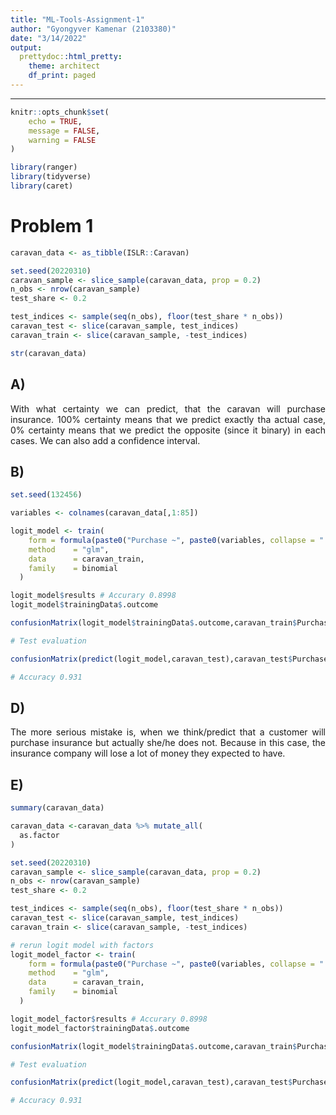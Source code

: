 ```yaml
---
title: "ML-Tools-Assignment-1"
author: "Gyongyver Kamenar (2103380)"
date: "3/14/2022"
output:
  prettydoc::html_pretty:
    theme: architect
    df_print: paged
---
```


<style>
body {
text-align: justify}
</style>

---

```r
knitr::opts_chunk$set(
	echo = TRUE,
	message = FALSE,
	warning = FALSE
)
```


```r
library(ranger)
library(tidyverse)
library(caret)
```


# Problem 1


```r


caravan_data <- as_tibble(ISLR::Caravan)

set.seed(20220310)
caravan_sample <- slice_sample(caravan_data, prop = 0.2)
n_obs <- nrow(caravan_sample)
test_share <- 0.2

test_indices <- sample(seq(n_obs), floor(test_share * n_obs))
caravan_test <- slice(caravan_sample, test_indices)
caravan_train <- slice(caravan_sample, -test_indices)

str(caravan_data)
```


## A)

With what certainty we can predict, that the caravan will purchase insurance. 100% certainty means that we predict exactly tha actual case, 0% certainty means that we predict the opposite (since it binary) in each cases. We can also add a confidence interval.

## B)

```r

set.seed(132456)

variables <- colnames(caravan_data[,1:85])

logit_model <- train(
    form = formula(paste0("Purchase ~", paste0(variables, collapse = " + "))),
    method    = "glm",
    data      = caravan_train,
    family    = binomial
  )

logit_model$results # Accurary 0.8998
logit_model$trainingData$.outcome

confusionMatrix(logit_model$trainingData$.outcome,caravan_train$Purchase)

# Test evaluation

confusionMatrix(predict(logit_model,caravan_test),caravan_test$Purchase)

# Accuracy 0.931

```



## D)

The more serious mistake is, when we think/predict that a customer will purchase insurance but actually she/he does not. Because in this case, the insurance company will lose a lot of money they expected to have. 

## E)

```r

summary(caravan_data)

caravan_data <-caravan_data %>% mutate_all(
  as.factor
)

set.seed(20220310)
caravan_sample <- slice_sample(caravan_data, prop = 0.2)
n_obs <- nrow(caravan_sample)
test_share <- 0.2

test_indices <- sample(seq(n_obs), floor(test_share * n_obs))
caravan_test <- slice(caravan_sample, test_indices)
caravan_train <- slice(caravan_sample, -test_indices)

# rerun logit model with factors
logit_model_factor <- train(
    form = formula(paste0("Purchase ~", paste0(variables, collapse = " + "))),
    method    = "glm",
    data      = caravan_train,
    family    = binomial
  )

logit_model_factor$results # Accurary 0.8998
logit_model_factor$trainingData$.outcome

confusionMatrix(logit_model$trainingData$.outcome,caravan_train$Purchase)

# Test evaluation

confusionMatrix(predict(logit_model,caravan_test),caravan_test$Purchase)

# Accuracy 0.931


```





